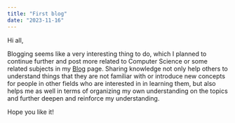 ```yaml
---
title: "First blog"
date: "2023-11-16"
---
```


Hi all,

Blogging seems like a very interesting thing to do, which I planned to continue further and post more 
related to Computer Science or some related subjects in my [Blog](/blog) page. 
Sharing knowledge not only help others to understand things that they are not familiar with or introduce 
new concepts for people in other fields who are interested in in learning them, 
but also helps me as well in terms of organizing my own understanding on the topics and further deepen 
and reinforce my understanding. 

Hope you like it! 

